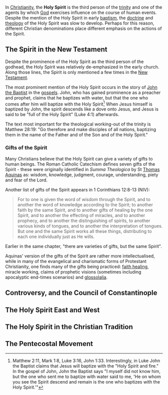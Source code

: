{{subpages}}

In [[Christianity]], the '''Holy Spirit''' is the third person of the [[trinity]] and one of the agents by which [[God]] exercises influence on the course of human events. Despite the mention of the Holy Spirit in early [[baptism]], the [[doctrine]] and [[theology]] of the Holy Spirit was slow to develop. Perhaps for this reason, different Christian denominations place different emphasis on the actions of the Spirit.

== The Spirit in the New Testament ==
Despite the prominence of the Holy Spirit as the third person of the godhead, the Holy Spirit was relatively de-emphasized in the early church. Along those lines, the Spirit is only mentioned a few times in the [[New Testament]]. 

The most prominent mention of the Holy Spirit occurs in the story of [[John the Baptist]] in the [[gospels]]. John, who has gained prominence as a preacher and prophet, claims that he baptizes with water, but that the one who comes after him will baptize with the Holy Spirit<ref>Matthew 2:11, Mark 1:8, Luke 3:16, John 1:33. Interestingly, in Luke John the Baptist claims that Jesus will baptize with the "Holy Spirit and fire." In the gospel of John, John the Baptist says "I myself did not know him, but the one who sent me to baptize with water said to me, 'He on whom you see the Spirit descend and remain is the one who baptizes with the Holy Spirit.'"</ref> When Jesus himself is baptized by John, the spirit descends like a dove onto Jesus, and Jesus is said to be "full of the Holy Spirit" (Luke 4:1) afterwards. 

The text most important for the theological working-out of the trinity is Matthew 28:19: "Go therefore and make disciples of all nations, baptizing them in the name of the Father and of the Son and of the Holy Spirit."

=== Gifts of the Spirit ===
Many Christians believe that the Holy Spirit can give a variety of gifts to human beings. The Roman Catholic Catechism defines seven gifts of the Spirit - these were originally identified in ''Summa Theologica'' by St [[Thomas Aquinas]] as: wisdom, knowledge, judgment, courage, understanding, piety and fear of the Lord.

Another list of gifts of the Spirit appears in 1 Corinthians 12:8-13 (NIV):
<blockquote>For to one is given the word of wisdom through the Spirit, and to another the word of knowledge according to the Spirit; to another faith by the same Spirit, and to another gifts of healing by the one Spirit, and to another the effecting of miracles, and to another prophecy, and to another the distinguishing of spirits, to another various kinds of tongues, and to another the interpretation of tongues. But one and the same Spirit works all these things, distributing to each one individually just as He wills.</blockquote>
Earlier in the same chapter, "there are varieties of gifts, but the same Spirit".

Aquinas' version of the gifts of the Spirit are rather more intellectualised, while in many of the evangelical and charismatic forms of Protestant Christianity, one finds many of the gifts being practiced: [[faith healing]], miracle working, claims of prophetic visions (sometimes including apocalyptic end-times scenarios) and [[glossolalia]].

== Controversy, and the Council of Constantinople ==

== The Holy Spirit East and West ==

== The Holy Spirit in the Christian Tradition ==

== The Pentecostal Movement ==